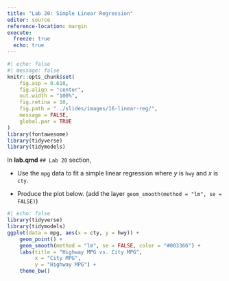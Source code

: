 ```yaml
---
title: "Lab 20: Simple Linear Regression"
editor: source
reference-location: margin
execute:
  freeze: true
  echo: true
---
```


```r
#| echo: false
#| message: false
knitr::opts_chunk$set(
    fig.asp = 0.618,
    fig.align = "center",
    out.width = "100%",
    fig.retina = 10,
    fig.path = "../slides/images/16-linear-reg/",
    message = FALSE,
    global.par = TRUE
)
library(fontawesome)
library(tidyverse)
library(tidymodels)
```

::: callout-note

:::


In **lab.qmd** `## Lab 20` section,

- Use the `mpg` data to fit a simple linear regression where $y$ is `hwy` and $x$ is `cty`.

- Produce the plot below. (add the layer `geom_smooth(method = "lm", se = FALSE)`)

```r
#| echo: false
library(tidyverse)
library(tidymodels)
ggplot(data = mpg, aes(x = cty, y = hwy)) +
    geom_point() +
    geom_smooth(method = "lm", se = FALSE, color = "#003366") + 
    labs(title = "Highway MPG vs. City MPG",
         x = "City MPG",
         y = "Highway MPG") +
    theme_bw()
```
